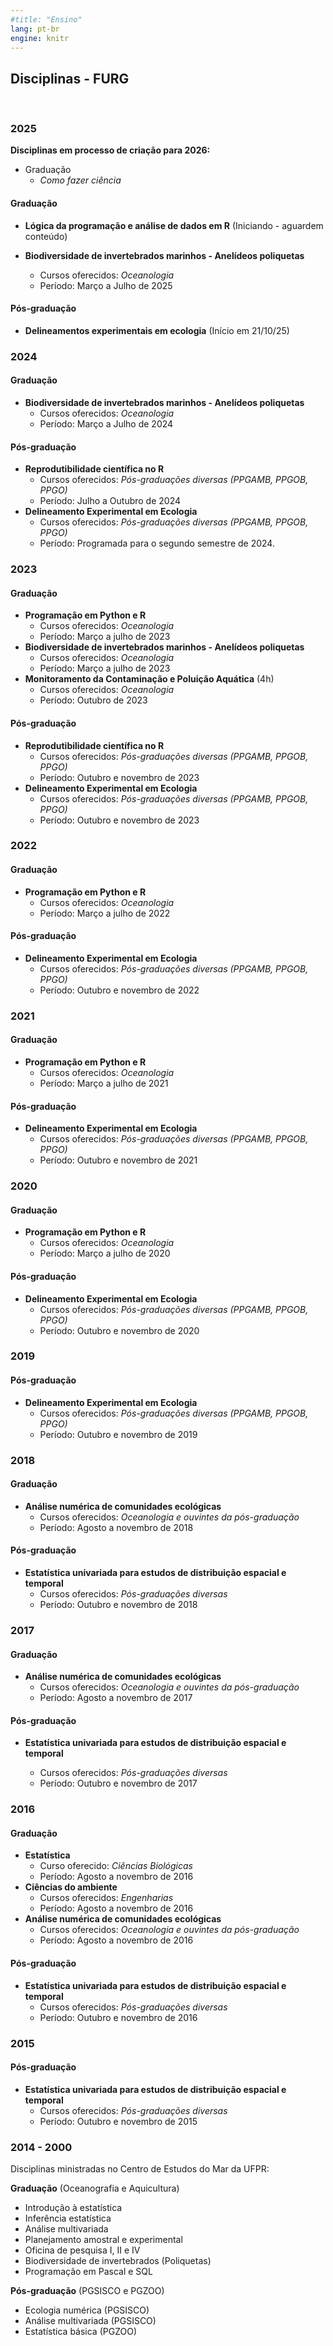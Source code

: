 ```yaml
---
#title: "Ensino"
lang: pt-br
engine: knitr
---
```


## Disciplinas - FURG

<br>

### **2025**

::: aside
**Disciplinas em processo de criação para 2026:**

- Graduação 
  + *Como fazer ciência*
:::


#### Graduação

- **Lógica da programação e análise de dados em R** (Iniciando - aguardem conteúdo)

- **Biodiversidade de invertebrados marinhos - Anelídeos poliquetas**<!--(https://mauricio-camargo.github.io/Biodiversidade2025/))-->
  - Cursos oferecidos: *Oceanologia*
  - Período: Março a Julho de 2025

#### Pós-graduação

- **Delineamentos experimentais em ecologia** (Início em 21/10/25)


### **2024**

#### Graduação

- **Biodiversidade de invertebrados marinhos - Anelídeos poliquetas**<!--(https://mauricio-camargo.github.io/Biodiversidade2024/))-->
  - Cursos oferecidos: *Oceanologia*
  - Período: Março a Julho de 2024

#### Pós-graduação

- **Reprodutibilidade científica no R**<!--(https://mauricio-camargo.github.io/reprodu2024/)-->
  - Cursos oferecidos: *Pós-graduações diversas (PPGAMB, PPGOB, PPGO)*
  - Período: Julho a Outubro de 2024


- **Delineamento Experimental em Ecologia**
  - Cursos oferecidos: *Pós-graduações diversas (PPGAMB, PPGOB, PPGO)*
  - Período: Programada para o segundo semestre de 2024.


### **2023**

#### Graduação

- **Programação em Python e R**
  - Cursos oferecidos: *Oceanologia*
  - Período: Março a julho de 2023

- **Biodiversidade de invertebrados marinhos - Anelídeos poliquetas**
  - Cursos oferecidos: *Oceanologia*
  - Período: Março a julho de 2023

- **Monitoramento da Contaminação e Poluição Aquática** (4h) 
  - Cursos oferecidos: *Oceanologia*
  - Período: Outubro de 2023

#### Pós-graduação

- **Reprodutibilidade científica no R**
    - Cursos oferecidos: *Pós-graduações diversas (PPGAMB, PPGOB, PPGO)*
    - Período: Outubro e novembro de 2023

- **Delineamento Experimental em Ecologia**
    - Cursos oferecidos: *Pós-graduações diversas (PPGAMB, PPGOB, PPGO)*
    - Período: Outubro e novembro de 2023

### **2022**

#### Graduação

- **Programação em Python e R**
  - Cursos oferecidos: *Oceanologia*
  - Período: Março a julho de 2022

#### Pós-graduação

- **Delineamento Experimental em Ecologia**
  - Cursos oferecidos: *Pós-graduações diversas (PPGAMB, PPGOB, PPGO)*
  - Período: Outubro e novembro de 2022

### **2021**

#### Graduação

- **Programação em Python e R**
  - Cursos oferecidos: *Oceanologia*
  - Período: Março a julho de 2021

#### Pós-graduação

- **Delineamento Experimental em Ecologia**
  - Cursos oferecidos: *Pós-graduações diversas (PPGAMB, PPGOB, PPGO)*
  - Período: Outubro e novembro de 2021

### **2020**

#### Graduação

- **Programação em Python e R**
  - Cursos oferecidos: *Oceanologia*
  - Período: Março a julho de 2020

#### Pós-graduação

- **Delineamento Experimental em Ecologia**
  - Cursos oferecidos: *Pós-graduações diversas (PPGAMB, PPGOB, PPGO)*
  - Período: Outubro e novembro de 2020

### **2019**

#### Pós-graduação

- **Delineamento Experimental em Ecologia**
  - Cursos oferecidos: *Pós-graduações diversas (PPGAMB, PPGOB, PPGO)*
  - Período: Outubro e novembro de 2019

### **2018**

#### Graduação

- **Análise numérica de comunidades  ecológicas**
  - Cursos oferecidos: *Oceanologia e ouvintes da pós-graduação*
  - Período: Agosto a novembro de 2018

  <!-- (curso_comunidades_2018.html) -->
 
#### Pós-graduação

- **Estatística univariada para estudos de distribuição espacial e temporal**
  - Cursos oferecidos: *Pós-graduações diversas*
  - Período: Outubro e novembro de 2018

<!-- curso_univariada_2018.html) --> 


### **2017**

#### Graduação

 - **Análise numérica de comunidades  ecológicas**   
    + Cursos oferecidos: *Oceanologia e ouvintes da pós-graduação*
    + Período: Agosto a novembro de 2017

#### Pós-graduação

- **Estatística univariada para estudos de distribuição espacial e temporal**  

    + Cursos oferecidos: *Pós-graduações diversas*
    + Período: Outubro e novembro de 2017

### **2016**

#### Graduação

- **Estatística**  
    + Curso oferecido: *Ciências Biológicas*  
    + Período: Agosto a novembro de 2016

- **Ciências do ambiente**
    + Cursos oferecidos: *Engenharias*  
    + Período: Agosto a novembro de 2016  

 - **Análise numérica de comunidades  ecológicas**   
    + Cursos oferecidos: *Oceanologia e ouvintes da pós-graduação*
    + Período: Agosto a novembro de 2016

#### Pós-graduação

- **Estatística univariada para estudos de distribuição espacial e temporal**
    + Cursos oferecidos: *Pós-graduações diversas*
    + Período: Outubro e novembro de 2016

### **2015**

#### Pós-graduação

- **Estatística univariada para estudos de distribuição espacial e temporal**
    + Cursos oferecidos: *Pós-graduações diversas*
    + Período: Outubro e novembro de 2015

### **2014 - 2000**

Disciplinas ministradas no Centro de Estudos do Mar da UFPR:  

**Graduação** (Oceanografia e Aquicultura)

- Introdução à estatística
- Inferência estatística
- Análise multivariada
- Planejamento amostral e experimental
- Oficina de pesquisa I, II e IV
- Biodiversidade de invertebrados (Poliquetas)
- Programação em Pascal e SQL  

**Pós-graduação** (PGSISCO e PGZOO)

- Ecologia numérica (PGSISCO)
- Análise multivariada (PGSISCO)
- Estatística básica (PGZOO)

